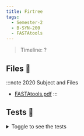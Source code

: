 ```yaml
---
title: Firtree
tags:
  - Semester-2
  - B-SYN-200
  - FASTAtools
---
```

> Timeline: ?


## Files 📂

:::note 2020 Subject and Files
- [FASTAtools.pdf](https://github.com/Studio-17/Epitech-Subjects/raw/main/Semester-2/B-SYN-200/FASTAtools/FASTAtools.pdf)
:::

## Tests 🤖
<details>
  <summary>Toggle to see the tests</summary>
  <div>
Yo
  </div>
</details>
